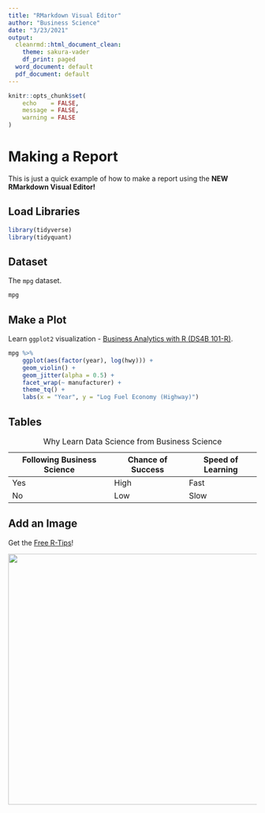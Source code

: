 ```yaml
---
title: "RMarkdown Visual Editor"
author: "Business Science"
date: "3/23/2021"
output:
  cleanrmd::html_document_clean:
    theme: sakura-vader
    df_print: paged
  word_document: default
  pdf_document: default
---
```


```r
knitr::opts_chunk$set(
    echo    = FALSE,
    message = FALSE, 
    warning = FALSE
)
```

# Making a Report

This is just a quick example of how to make a report using the **NEW RMarkdown Visual Editor!**

## Load Libraries

```r
library(tidyverse)
library(tidyquant)
```

## Dataset

The `mpg` dataset.

```r
mpg
```

## Make a Plot

Learn `ggplot2` visualization - [Business Analytics with R (DS4B 101-R)](https://university.business-science.io/p/ds4b-101-r-business-analysis-r).

```r
mpg %>%
    ggplot(aes(factor(year), log(hwy))) +
    geom_violin() +
    geom_jitter(alpha = 0.5) +
    facet_wrap(~ manufacturer) +
    theme_tq() +
    labs(x = "Year", y = "Log Fuel Economy (Highway)")

```

## Tables

| Following Business Science | Chance of Success | Speed of Learning |
|----------------------------|-------------------|-------------------|
| Yes                        | High              | Fast              |
| No                         | Low               | Slow              |

: Why Learn Data Science from Business Science

\newpage

## Add an Image

Get the [Free R-Tips](https://mailchi.mp/business-science/r-tips-newsletter)!

![](images/tues_r_tips.jpg){width="509"}

